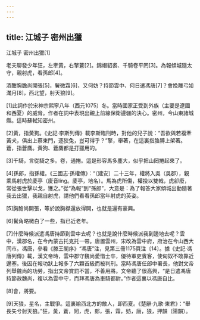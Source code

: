 ```yaml
---
---
---
```

title: 江城子 密州出獵
---




江城子 密州出獵[1]

老夫聊發少年狂，左牽黃，右擎蒼[2]。錦帽貂裘、千騎卷平罔[3]。為報傾城隨太守，親射虎，看孫郎[4]。

酒酣胸膽尚開張[5]，鬢微霜[6]，又何妨？持節雲中、何日遣馮唐[7]？會挽雕弓如滿月[8]，西北望，射天狼[9]。

[1]此詞作於宋神宗熙寧八年（西元1075）冬。當時國家正受到外族（主要是遼國和西夏）的威脅。作者在詞中表現出親上前線保衛邊疆的決心。密州，今山東諸城縣。這時蘇軾知密州。

[2]黃，指黃狗。《史記·李斯列傳》載李斯臨刑時，對他的兒子說：“吾欲與若複牽黃犬，俱出上蔡東門，逐狡兔，豈可得乎？”擎，舉著，在這裏指胳膊上架著。蒼，指蒼鷹。黃狗、蒼鷹都是打獵用的。

[3]千騎，言從騎之多。卷，通捲。這是形容馬多塵大，似乎把山罔捲起來了。

[4]孫郎，指孫權。《三國志·孫權傳》：“〔建安〕二十三年，權將入吳（吳郡），親乘馬射虎於庱亭（庱音líng。庱亭，地名）。馬為虎所傷，權投以雙戟，虎卻廢，常從張世擊以戈，獲之。”從“為報”到“孫郎”，大意是：為了報答大家傾城出動隨著我去出獵，我親自射虎，請他們看看孫郎當年射虎的英姿。

[5]胸膽尚開張，等於說胸襟還放得開，也就是還有豪興。

[6]鬢角略微白了一些，指已近老年。

[7]什麼時候派遣馮唐持節到雲中去呢？也就是說什麼時候派我到邊地去呢？雲中，漢郡名，在今內蒙古托克托一帶。唐置雲州，宋改為雲中府，府治在今山西大同市。馮唐，參看《滕王閣序》“馮唐”注，見第三冊1175頁注〔14〕。據《史記·馮唐列傳》載，漢文帝時，雲中郡守魏尚愛惜士卒，優待軍吏賓客，使匈奴不敢靠近邊塞。後因在報功狀上報多了六顆首級而被判刑。當時馮唐任郎中署長，他對文帝列舉魏尚的功勞，指出文帝賞罰不當，不善用將。文帝聽了很高興，“是日遣馮唐持節赦魏尚，複以為雲中守，而拜馮唐為車騎都尉。”作者這裏以馮唐自比。

[8]會，將要。

[9]天狼，星名，主戰爭。這裏喻西北方的敵人，即西夏。《楚辭·九歌·東君》：“舉長矢兮射天狼。”狂，黃，蒼，罔，虎，郎，張，霜，妨，唐，狼，押韻（陽韻）。
